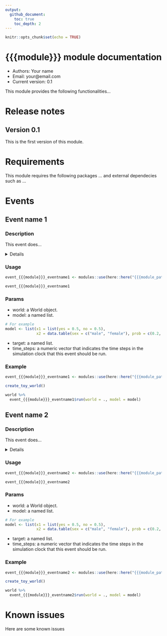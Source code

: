 ```yaml
---
output:
  github_document:
    toc: true
    toc_depth: 2
---
```


```r
knitr::opts_chunk$set(echo = TRUE)
```

# {{{module}}} module documentation

- Authors: Your name
- Email: your@email.com
- Current version: 0.1

This module provides the following functionalities...

# Release notes

## Version 0.1

This is the first version of this module.

# Requirements

This module requires the following packages ... and external dependecies such as ... 

# Events

## Event name 1

### Description

This event does...

<details>

Some technical details of the inner working, assumptions, and settings of the event function that shouldn't bother the user at their first glance.

</details>

### Usage

```r
event_{{{module}}}_eventname1 <- modules::use(here::here("{{{module_path}}}/eventname.R"))
```

```r
event_{{{module}}}_eventname1
```

### Params

* world: a World object.
* model: a named list.

```r
# For example
model <- list(x1 = list(yes = 0.5, no = 0.5),
              x2 = data.table(sex = c("male", "female"), prob = c(0.2, 0.1)))
```

* target: a named list.
* time_steps: a numeric vector that indicates the time steps in the simulation clock
that this event should be run.

### Example

```r
event_{{{module}}}_eventname1 <- modules::use(here::here("{{{module_path}}}/eventname.R"))

create_toy_world() 

world %>%
  event_{{{module}}}_eventname1$run(world = ., model = model)
```

## Event name 2

### Description

This event does...

<details>

Some technical details of the inner working, assumptions, and settings of the event function that shouldn't bother the user at their first glance.

</details>

### Usage

```r
event_{{{module}}}_eventname2 <- modules::use(here::here("{{{module_path}}}/eventname.R"))
```

```r
event_{{{module}}}_eventname2
```

### Params

* world: a World object.
* model: a named list.

```r
# For example
model <- list(x1 = list(yes = 0.5, no = 0.5),
              x2 = data.table(sex = c("male", "female"), prob = c(0.2, 0.1)))
```

* target: a named list.
* time_steps: a numeric vector that indicates the time steps in the simulation clock
that this event should be run.

### Example

```r
event_{{{module}}}_eventname2 <- modules::use(here::here("{{{module_path}}}/eventname.R"))

create_toy_world() 

world %>%
  event_{{{module}}}_eventname2$run(world = ., model = model)
```

# Known issues

Here are some known issues
